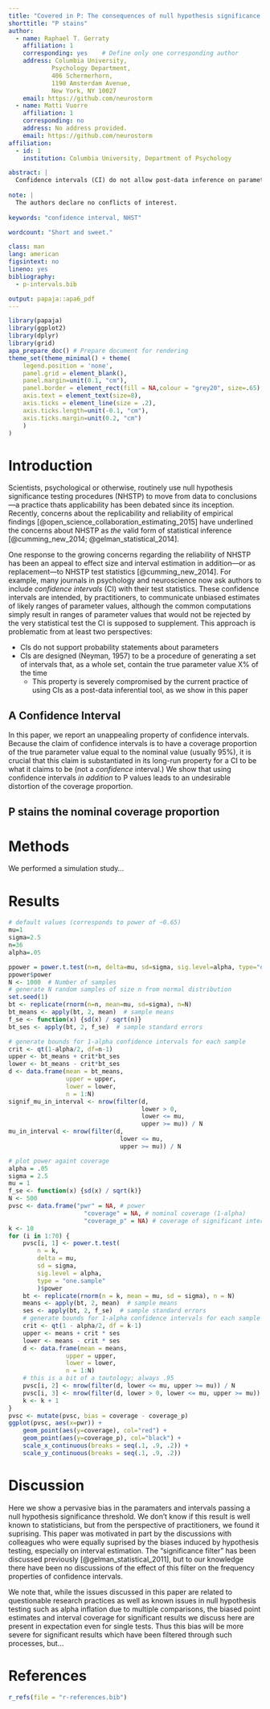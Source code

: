 ```yaml
---
title: "Covered in P: The consequences of null hypothesis significance testing on point and interval estimates"
shorttitle: "P stains"
author: 
  - name: Raphael T. Gerraty
    affiliation: 1
    corresponding: yes    # Define only one corresponding author
    address: Columbia University, 
            Psychology Department, 
            406 Schermerhorn, 
            1190 Amsterdam Avenue, 
            New York, NY 10027
    email: https://github.com/neurostorm
  - name: Matti Vuorre
    affiliation: 1
    corresponding: no
    address: No address provided.
    email: https://github.com/neurostorm
affiliation:
  - id: 1
    institution: Columbia University, Department of Psychology

abstract: |
  Confidence intervals (CI) do not allow post-data inference on parameter values. 
  
note: |  
  The authors declare no conflicts of interest.
  
keywords: "confidence interval, NHST"

wordcount: "Short and sweet."

class: man
lang: american
figsintext: no
lineno: yes
bibliography:
  - p-intervals.bib

output: papaja::apa6_pdf
---
```


```r
library(papaja)
library(ggplot2)
library(dplyr)
library(grid)
apa_prepare_doc() # Prepare document for rendering
theme_set(theme_minimal() + theme(
    legend.position = 'none',
    panel.grid = element_blank(),
    panel.margin=unit(0.1, "cm"),
    panel.border = element_rect(fill = NA,colour = "grey20", size=.65),
    axis.text = element_text(size=8),
    axis.ticks = element_line(size = .2),
    axis.ticks.length=unit(-0.1, "cm"), 
    axis.ticks.margin=unit(0.2, "cm")
    )
)
```

# Introduction

<!--- This should be an introduction to NHSTP, its problems, and the subsequent suggestions that CIs will save our butts. --->

Scientists, psychological or otherwise, routinely use null hypothesis significance testing procedures (NHSTP) to move from data to conclusions---a practice thats applicability has been debated since its inception. Recently, concerns about the replicability and reliability of empirical findings [@open_science_collaboration_estimating_2015] have underlined the concerns about NHSTP as _the_ valid form of statistical inference [@cumming_new_2014; @gelman_statistical_2014].

One response to the growing concerns regarding the reliability of NHSTP has been an appeal to effect size and interval estimation in addition---or as replacement---to NHSTP test statistics [@cumming_new_2014]. For example, many journals in psychology and neuroscience now ask authors to include _confidence intervals_ (CI) with their test statistics. These confidence intervals are intended, by practitioners, to communicate unbiased estimates of likely ranges of parameter values, although the common computations simply result in ranges of parameter values that would not be rejected by the very statistical test the CI is supposed to supplement. This approach is problematic from at least two perspectives:

* CIs do not support probability statements about parameters
* CIs are designed (Neyman, 1957) to be a procedure of generating a set of intervals that, as a whole set, contain the true parameter value X% of the time
    * This property is severely compromised by the current practice of using CIs as a post-data inferential tool, as we show in this paper

## A Confidence Interval

<!--- Here we briefly cite a dozen statistics textbooks misusing confidence intervals [and cite the band of bayesians work on this; http://bayesfactor.blogspot.co.uk/2015/12/confidence-intervals-what-they-are-and.html], and give the correct definition of a confidence interval. We should also point out that there's no confidence, in principle, in confidence intervals, and maybe note bayesian intervals? --->

In this paper, we report an unappealing property of confidence intervals. Because the claim of confidence intervals is to have a coverage proportion of the true parameter value equal to the nominal value (usually 95%), it is crucial that this claim is substantiated in its long-run property for a CI to be what it claims to be (not a _confidence_ interval.) We show that using confidence intervals _in addition_ to P values leads to an undesirable distortion of the coverage proportion.

## P stains the nominal coverage proportion

<!--- Here we describe the gist of the paper. --->

# Methods

We performed a simulation study...

# Results

```r
# default values (corresponds to power of ~0.65)
mu=1
sigma=2.5
n=36
alpha=.05

ppower = power.t.test(n=n, delta=mu, sd=sigma, sig.level=alpha, type="one.sample")
ppower$power
N <- 1000  # Number of samples
# generate N random samples of size n from normal distribution
set.seed(1)
bt <- replicate(rnorm(n=n, mean=mu, sd=sigma), n=N)
bt_means <- apply(bt, 2, mean)  # sample means
f_se <- function(x) {sd(x) / sqrt(n)}
bt_ses <- apply(bt, 2, f_se)  # sample standard errors

# generate bounds for 1-alpha confidence intervals for each sample
crit <- qt(1-alpha/2, df=n-1)
upper <- bt_means + crit*bt_ses
lower <- bt_means - crit*bt_ses
d <- data.frame(mean = bt_means,
                upper = upper,
                lower = lower,
                n = 1:N)
signif_mu_in_interval <- nrow(filter(d, 
                                     lower > 0, 
                                     lower <= mu, 
                                     upper >= mu)) / N
mu_in_interval <- nrow(filter(d, 
                               lower <= mu, 
                               upper >= mu)) / N
```

```r
# plot power againt coverage
alpha = .05
sigma = 2.5
mu = 1
f_se <- function(x) {sd(x) / sqrt(k)}
N <- 500
pvsc <- data.frame("pwr" = NA, # power 
                     "coverage" = NA, # nominal coverage (1-alpha)
                     "coverage_p" = NA) # coverage of significant intervals
k <- 10
for (i in 1:70) {
    pvsc[i, 1] <- power.t.test(
        n = k, 
        delta = mu, 
        sd = sigma, 
        sig.level = alpha, 
        type = "one.sample"
        )$power
    bt <- replicate(rnorm(n = k, mean = mu, sd = sigma), n = N)
    means <- apply(bt, 2, mean)  # sample means
    ses <- apply(bt, 2, f_se)  # sample standard errors
    # generate bounds for 1-alpha confidence intervals for each sample
    crit <- qt(1 - alpha/2, df = k-1)
    upper <- means + crit * ses
    lower <- means - crit * ses
    d <- data.frame(mean = means,
                upper = upper,
                lower = lower,
                n = 1:N)
    # this is a bit of a tautology; always .95
    pvsc[i, 2] <- nrow(filter(d, lower <= mu, upper >= mu)) / N
    pvsc[i, 3] <- nrow(filter(d, lower > 0, lower <= mu, upper >= mu)) / N
    k <- k + 1
}
pvsc <- mutate(pvsc, bias = coverage - coverage_p)
ggplot(pvsc, aes(x=pwr)) +
    geom_point(aes(y=coverage), col="red") +
    geom_point(aes(y=coverage_p), col="black") +
    scale_x_continuous(breaks = seq(.1, .9, .2)) +
    scale_y_continuous(breaks = seq(.1, .9, .2))
```

# Discussion

Here we show a pervasive bias in the paramaters and intervals passing a null hypothesis significance threshold. We don't know if this result is well known to statisticians, but from the perspective of practitioners, we found it suprising. This paper was motivated in part by the discussions with colleagues who were equally suprised by the biases induced by hypothesis testing, especially on interval estimation. The "significance filter" has been discussed previously [@gelman_statistical_2011], but to our knowledge there have been no discussions of the effect of this filter on the frequency properties of confidence intervals. 

We note that, while the issues discussed in this paper are related to questionable research practices as well as known issues in null hypothesis testing such as alpha inflation due to multiple comparisons, the biased point estimates and interval coverage for significant results we discuss here are present in expectation even for single tests. Thus this bias will be more severe for significant results which have been filtered through such processes, but...

# References
```r
r_refs(file = "r-references.bib")
```

\setlength{\parindent}{-0.5in}
\setlength{\leftskip}{0.5in}
\setlength{\parskip}{8pt}
